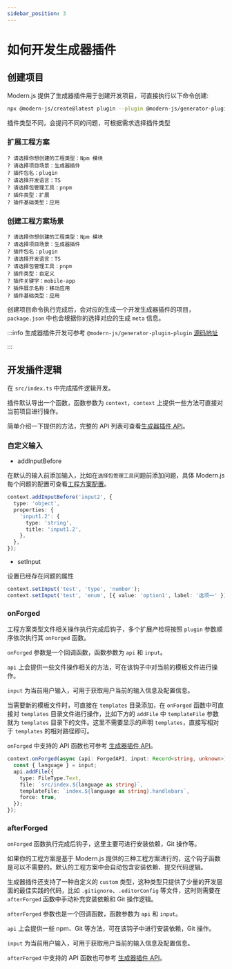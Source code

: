 ```yaml
---
sidebar_position: 3
---
```


# 如何开发生成器插件

## 创建项目

Modern.js 提供了生成器插件用于创建开发项目，可直接执行以下命令创建:

```bash
npx @modern-js/create@latest plugin --plugin @modern-js/generator-plugin-plugin
```

插件类型不同，会提问不同的问题，可根据需求选择插件类型

### 扩展工程方案

```
? 请选择你想创建的工程类型：Npm 模块
? 请选择项目场景：生成器插件
? 插件包名：plugin
? 请选择开发语言：TS
? 请选择包管理工具：pnpm
? 插件类型：扩展
? 插件基础类型：应用
```

### 创建工程方案场景

```
? 请选择你想创建的工程类型：Npm 模块
? 请选择项目场景：生成器插件
? 插件包名：plugin
? 请选择开发语言：TS
? 请选择包管理工具：pnpm
? 插件类型：自定义
? 插件关键字：mobile-app
? 插件展示名称：移动应用
? 插件基础类型：应用
```

创建项目命令执行完成后，会对应的生成一个开发生成器插件的项目，`package.json` 中也会根据你的选择对应的生成 `meta` 信息。

:::info
生成器插件开发可参考 `@modern-js/generator-plugin-plugin` [源码地址](https://github.com/web-infra-dev/modern.js/tree/main/packages/generator/plugins/generator-plugin)

:::

## 开发插件逻辑

在 `src/index.ts` 中完成插件逻辑开发。

插件默认导出一个函数，函数参数为 `context`，`context` 上提供一些方法可直接对当前项目进行操作。

简单介绍一下提供的方法，完整的 API 列表可查看[生成器插件 API](/guides/topic-detail/generator/plugin/api/introduce)。

### 自定义输入

- addInputBefore

在默认的输入前添加输入，比如在`选择包管理工具`问题前添加问题，具体 Modern.js 每个问题的配置可查看[工程方案配置](/guides/topic-detail/generator/config/common)。

```ts
context.addInputBefore('input2', {
  type: 'object',
  properties: {
    'input1.2': {
      type: 'string',
      title: 'input1.2',
    },
  },
});
```

- setInput

设置已经存在问题的属性

```ts
context.setInput('test', 'type', 'number');
context.setInput('test', 'enum', [{ value: 'option1', label: '选项一' }]);
```

### onForged

工程方案类型文件相关操作执行完成后钩子，多个扩展产检将按照 `plugin` 参数顺序依次执行其 `onForged` 函数。

`onForged` 参数是一个回调函数，函数参数为 `api` 和 `input`。

`api` 上会提供一些文件操作相关的方法，可在该钩子中对当前的模板文件进行操作。

`input` 为当前用户输入，可用于获取用户当前的输入信息及配置信息。

当需要新的模板文件时，可直接在 `templates` 目录添加，在 `onForged` 函数中可直接对 `templates` 目录文件进行操作，比如下方的 `addFile` 中 `templateFile` 参数就为 `templates` 目录下的文件。这里不需要显示的声明 `templates`，直接写相对于 `templates` 的相对路径即可。

`onForged` 中支持的 API 函数也可参考 [生成器插件 API](/guides/topic-detail/generator/plugin/api/hook/onForged)。

```ts
context.onForged(async (api: ForgedAPI, input: Record<string, unknown>) => {
  const { language } = input;
  api.addFile({
    type: FileType.Text,
    file: `src/index.${language as string}`,
    templateFile: `index.${language as string}.handlebars`,
    force: true,
  });
});
```

### afterForged

`onForged` 函数执行完成后钩子，这里主要可进行安装依赖，Git 操作等。

如果你的工程方案是基于 Modern.js 提供的三种工程方案进行的，这个钩子函数是可以不需要的。默认的工程方案中会自动包含安装依赖、提交代码逻辑。

生成器插件还支持了一种自定义的 `custom` 类型，这种类型只提供了少量的开发层面的最佳实践的代码，比如 `.gitignore`、`.editorConfig` 等文件，这时则需要在 `afterForged` 函数中手动补充安装依赖和 Git 操作逻辑。

`afterForged` 参数也是一个回调函数，函数参数为 `api` 和 `input`。

`api` 上会提供一些 npm、Git 等方法，可在该钩子中进行安装依赖，Git 操作。

`input` 为当前用户输入，可用于获取用户当前的输入信息及配置信息。

`afterForged` 中支持的 API 函数也可参考 [生成器插件 API](/guides/topic-detail/generator/plugin/api/hook/afterForged)。
